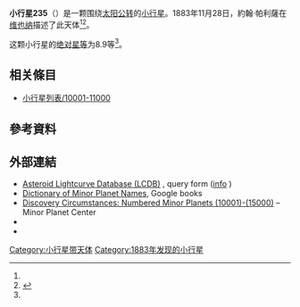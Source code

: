 {{Infobox planet
 | minorplanet     = yes
 | name            = 235 Carolina
 | background      = #D6D6D6
 | image = 
 | image_size      = 
 | caption         =
 | discovery_ref   =  <ref name="MPC-object" />
 | discoverer      = [[約翰·帕利薩|約翰·帕利薩]]
 | discovery_site  = [[维也纳|维也纳]]
 | discovered      = 1883年11月28日
 | mpc_name        = 235 Carolina
 | alt_names       = 235 Carolina
 | pronounced      = 
 | named_after     = <ref name="MPC-object" />
 | mp_category     = [[主帶小行星|主帶小行星]] <ref name="MPC-object" /><ref name="jpldata" />
 | orbit_ref       = <ref name="a">[http://ssd.jpl.nasa.gov/sbdb.cgi?sstr=235 235] {{Wayback|url=http://ssd.jpl.nasa.gov/sbdb.cgi?sstr=235 |date=20200803183146 }}，小行星數據庫瀏覽器（JPL Small-Body Database Browser）－[[美国国家航空航天局|美国国家航空航天局]]喷气推进实验室</ref>
 | epoch           = 2018-03-23.0（[[儒略日|JD]] 2458200.5）
 | uncertainty     = 0
 | observation_arc = 
 | aphelion = {{convert|3.065|AU|km|3|abbr=on|lk=out}}
 | perihelion      = {{convert|2.7004852|AU|km|3|abbr=on}}
 | semimajor       = 2.8829465
 | eccentricity    = 0.0632899
 | period          = 4.9[[儒略年|yr]]
 | mean_anomaly    = 299.95126[[度|°]]
 | mean_motion     = {{Deg2DMS|0.20134880|sup=ms}} / day
 | inclination     = 9.03140
 | asc_node        = 66.01757°
 | arg_peri        = 208.43378
 | mean_diameter   = 
 | rotation        = 
 | albedo          =
 | spectral_type   =
 | abs_magnitude   = 8.9<ref name="jpldata" />
}}
'''小行星235'''（{{lang-en|235 Carolina}}）是一颗围绕[[太阳|太阳]][[公转|公转]]的[[小行星|小行星]]。1883年11月28日，約翰·帕利薩在[[维也纳|维也纳]]描述了此天体<ref name="a" /><ref>{{cite news|title=小行星列表|url=http://cfa-www.harvard.edu/iau/lists/NumberedMPs.txt|accessdate=2018-10-19|newspaper=哈佛大学|archive-date=2008-05-17|archive-url=https://web.archive.org/web/20080517010638/http://cfa-www.harvard.edu/iau/lists/NumberedMPs.txt|dead-url=no}}</ref>。

这颗小行星的[[绝对星等|绝对星等]]为8.9等<ref name="a" />。

== 相关條目 ==
*[[小行星列表/10001-11000|小行星列表/10001-11000]]

== 參考資料 ==
{{reflist|refs=

<ref name="jpldata">{{cite web
 |type         = 2018-01-26 last obs.
 |title        = JPL Small-Body Database Browser:235 Carolina-235 Carolina
 |url          = https://ssd.jpl.nasa.gov/sbdb.cgi?sstr=235
 |publisher    = [[Jet_Propulsion_Laboratory|Jet Propulsion Laboratory]]
 |accessdate   = 28 March 2018
 |archive-date = 2020-10-25
 |archive-url  = https://web.archive.org/web/20201025120023/https://ssd.jpl.nasa.gov/sbdb.cgi?sstr=235
 |dead-url     = no
}}</ref>

<ref name="MPC-object">{{cite web
  |title      = 235 Carolina
  |work      = Minor Planet Center
  |url      = https://www.minorplanetcenter.net/db_search/show_object?object_id=235
  |accessdate      = 28 March 2018
  |archive-date      = 2016-03-04
  |archive-url      = https://web.archive.org/web/20160304104227/http://minorplanetcenter.net/db_search/show_object?object_id=235
  |dead-url      = no
  }}</ref>

}}

==  外部連結 ==
* [http://www.minorplanet.info/PHP/lcdbsummaryquery.php Asteroid Lightcurve Database (LCDB)] {{Wayback|url=http://www.minorplanet.info/PHP/lcdbsummaryquery.php |date=20171210173955 }}, query form ([http://www.minorplanet.info/lightcurvedatabase.html info] {{Wayback|url=http://www.minorplanet.info/lightcurvedatabase.html |date=20171216050541 }})
* [https://books.google.com/books?id=aeAg1X7afOoC&pg Dictionary of Minor Planet Names], Google books
* [http://www.minorplanetcenter.net/iau/lists/NumberedMPs010001.html Discovery Circumstances: Numbered Minor Planets (10001)-(15000)] {{Wayback|url=http://www.minorplanetcenter.net/iau/lists/NumberedMPs010001.html |date=20180612162317 }} – Minor Planet Center
* {{AstDys|235}}
* {{JPL small body}}

{{Minor Planet Number|[[小行星234|小行星234]]|[[小行星236|小行星236]]}}
{{小天体}}

[[Category:小行星带天体|Category:小行星带天体]]
[[Category:1883年发现的小行星|Category:1883年发现的小行星]]


{{beltasteroid-stub}}